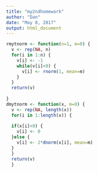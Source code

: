```yaml
---
title: "my2ndhomework"
author: "Dan"
date: "May 8, 2017"
output: html_document
---
```


```r
rmytnorm <- function(n=1, m=0) {
  v <- rep(NA, n)
  for(i in 1:n) {
    v[i] <- -1
    while(v[i]<0) {
      v[i] <- rnorm(1, mean=m)
    }
  }
  return(v)
  
}
dmytnorm <- function(x, m=0) {
  v <- rep(NA, length(x))
  for(i in 1:length(x)) {
    
  if(x[i]<0) {
    v[i] <- 0
  }else {
    v[i] <- 2*dnorm(x[i], mean=m)
  }
  }
  return(v)
  }

```
